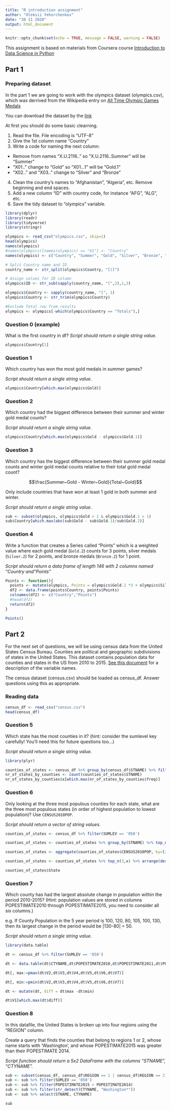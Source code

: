 ---
title: "R introduction assignment"
author: "Oleksii Yehorchenkov"
date: "30 11 2020"
output: html_document
---

```{r setup, include=FALSE}
knitr::opts_chunk$set(echo = TRUE, message = FALSE, warning = FALSE)
```

This assignment is based on materials from Coursera course [Introduction to Data Science in Python](https://www.coursera.org/learn/python-data-analysis/home/welcome)

## Part 1
### Preparing dataset

In the part 1 we are going to work with the olympics dataset (olympics.csv), which was derrived from the Wikipedia entry on [All Time Olympic Games Medals](https://en.wikipedia.org/wiki/All-time_Olympic_Games_medal_table)

You can download the dataset by the [link](https://www.dropbox.com/s/9oayr45v7nj30nv/olympics.csv?dl=0)

At first you should do some basic clearning.

1. Read the file. File encoding is "UTF-8"
2. Give the 1st column name "Country"
3. Write a code for naming the next column:
- Remove from names "X.U.2116.." so "X.U.2116..Summer" will be "Summer"
- "X01.." change to "Gold" so "X01...1" will be "Gold.1"
- "X02.." and "X03.." change to "Silver" and "Bronze"
4. Clean the country's names to "Afghanistan", "Algeria", etc. Remove beginning and end spaces.
5. Add a new column "ID" with country code, for instance "AFG", "ALG", etc.
6. Save the tidy dataset to "olympics" variable.


```{r}
library(dplyr)
library(readr)
library(tidyverse)
library(stringr)

olympics <- read_csv("olympics.csv", skip=1)
head(olympics)
names(olympics)
#names(olympics)[names(olympics) == "X1"] <- "Country"
names(olympics) <- c("Country", "Summer", "Gold", "Silver", "Bronze", "Total", "Winter", "Gold.1", "Silver.1", "Bronze.1", "Total.1", "Games", "Gold.2", "Silver.2", "Bronze.2", "Combined.total", "ID")

# Split Country name and ID
country_name <- str_split(olympics$Country, "[(]")

# Assign values for ID column
olympics$ID <- str_sub(sapply(country_name, "[",2),1,3)

olympics$Country <- sapply(country_name, "[", 1)
olympics$Country <- str_trim(olympics$Country)

#Exclude Total row from results
olympics <- olympics[-which(olympics$Country == "Totals"),]
```

### Question 0 (example)

What is the first country in df?
*Script should return a single string value.*

```{r}
olympics$Country[1]
```

### Question 1

Which country has won the most gold medals in summer games?

*Script should return a single string value.*

```{r}
olympics$Country[which.max(olympics$Gold)]
```

### Question 2

Which country had the biggest difference between their summer and winter gold medal counts?

*Script should return a single string value.*

```{r}
olympics$Country[which.max(olympics$Gold - olympics$Gold.1)]
```

### Question 3

Which country has the biggest difference between their summer gold medal counts and winter gold medal counts relative to their total gold medal count? 

$$\frac{Summer~Gold - Winter~Gold}{Total~Gold}$$

Only include countries that have won at least 1 gold in both summer and winter.

*Script should return a single string value.*

```{r}
sub <- subset(olympics, olympics$Gold > 1 & olympics$Gold.1 > 1)
sub$Country[which.max(abs(sub$Gold - sub$Gold.1)/sub$Gold.2)]
```

### Question 4

Write a function that creates a Series called "Points" which is a weighted value where each gold medal (`Gold.2`) counts for 3 points, silver medals (`Silver.2`) for 2 points, and bronze medals (`Bronze.2`) for 1 point.

*Script should return a data frame of length 146 with 2 columns named "Country and "Points"*

```{r}
Points <- function(){
  points <- mutate(olympics, Points = olympics$Gold.2 *3 + olympics$Silver.2 *2 + olympics$Bronze.2*1)
  df2 <- data.frame(points$Country, points$Points)
  colnames(df2) <- c("Country","Points")
  #head(df2)
  return(df2)
}

Points()
```

## Part 2

For the next set of questions, we will be using census data from the United States Census Bureau. Counties are political and geographic subdivisions of states in the United States. This dataset contains population data for counties and states in the US from 2010 to 2015. [See this document](https://www.dropbox.com/s/a0c2fdkaxokk2ys/CO-EST2015-alldata.pdf?dl=0) for a description of the variable names.

The census dataset (census.csv) should be loaded as census_df. Answer questions using this as appropriate.

### Reading data
```{r}
census_df <- read_csv("census.csv")
head(census_df)
```


### Question 5
Which state has the most counties in it? (hint: consider the sumlevel key carefully! You'll need this for future questions too...)

*Script should return a single string value.*

```{r}
library(plyr)

counties_of_states <- census_df %>% group_by(census_df$STNAME) %>% filter(SUMLEV == '050')
nr_of_states_by_counties <- count(counties_of_states$STNAME)
nr_of_states_by_counties$x[which.max(nr_of_states_by_counties$freq)]

```

### Question 6
Only looking at the three most populous counties for each state, what are the three most populous states (in order of highest population to lowest population)? Use `CENSUS2010POP`.

*Script should return a vector of string values.*

```{r}
counties_of_states <- census_df %>% filter(SUMLEV == '050')

counties_of_states <- counties_of_states %>% group_by(STNAME) %>% top_n(3,CENSUS2010POP) %>% arrange(desc(CENSUS2010POP))

counties_of_states <- aggregate(counties_of_states$CENSUS2010POP, by=list(State=counties_of_states$STNAME), FUN=sum)

counties_of_states <- counties_of_states %>% top_n(3,x) %>% arrange(desc(x))

counties_of_states$State
```

### Question 7

Which county has had the largest absolute change in population within the period 2010-2015? (Hint: population values are stored in columns POPESTIMATE2010 through POPESTIMATE2015, you need to consider all six columns.)

e.g. If County Population in the 5 year period is 100, 120, 80, 105, 100, 130, then its largest change in the period would be |130-80| = 50.

*Script should return a single string value.*

```{r}
library(data.table)

dt <- census_df %>% filter(SUMLEV == '050')

dt <- data.table(dt$CTYNAME,dt$POPESTIMATE2010,dt$POPESTIMATE2011,dt$POPESTIMATE2012,dt$POPESTIMATE2013,dt$POPESTIMATE2014,dt$POPESTIMATE2015)

dt[, max:=pmax(dt$V2,dt$V3,dt$V4,dt$V5,dt$V6,dt$V7)]

dt[, min:=pmin(dt$V2,dt$V3,dt$V4,dt$V5,dt$V6,dt$V7)]

dt <- mutate(dt, diff = dt$max -dt$min)

dt$V1[which.max(dt$diff)]
```

### Question 8

In this datafile, the United States is broken up into four regions using the "REGION" column. 

Create a query that finds the counties that belong to regions 1 or 2, whose name starts with 'Washington', and whose POPESTIMATE2015 was greater than their POPESTIMATE 2014.

*Script function should return a 5x2 DataFrame with the columns "STNAME", "CTYNAME".*

```{r}
sub <- subset(census_df, census_df$REGION == 1 | census_df$REGION == 2)
sub <- sub %>% filter(SUMLEV == '050')
sub <- sub %>% filter(POPESTIMATE2015 > POPESTIMATE2014)
sub <- sub %>% filter(str_detect(CTYNAME, "Washington*"))
sub <- sub %>% select(STNAME, CTYNAME)

sub
```
